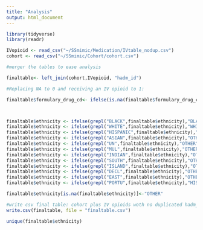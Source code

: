 ```yaml
---
title: "Analysis"
output: html_document
---
```


```r
library(tidyverse)
library(readr)

IVopioid <- read_csv("~/SSmimic/Medication/IVtable_nodup.csv")
cohort <- read_csv("~/SSmimic/Cohort/cohort.csv")

#merger the tables to ease analysis

finaltable<- left_join(cohort,IVopioid, "hadm_id")

#Replacing NA to 0 and receiving an IV opioid to 1:

finaltable$formulary_drug_cd<- ifelse(is.na(finaltable$formulary_drug_cd),0,1)



finaltable$ethnicity <- ifelse(grepl("BLACK",finaltable$ethnicity),"BLACK", finaltable$ethnicity)
finaltable$ethnicity <- ifelse(grepl("WHITE",finaltable$ethnicity),"WHITE", finaltable$ethnicity)
finaltable$ethnicity <- ifelse(grepl("HISPANIC",finaltable$ethnicity),"HISPANIC", finaltable$ethnicity)
finaltable$ethnicity <- ifelse(grepl("ASIAN",finaltable$ethnicity),"OTHER", finaltable$ethnicity)
finaltable$ethnicity <- ifelse(grepl("UN",finaltable$ethnicity),"OTHER", finaltable$ethnicity)
finaltable$ethnicity <- ifelse(grepl("MUL",finaltable$ethnicity),"OTHER", finaltable$ethnicity)
finaltable$ethnicity <- ifelse(grepl("INDIAN",finaltable$ethnicity),"OTHER", finaltable$ethnicity)
finaltable$ethnicity <- ifelse(grepl("SOUTH",finaltable$ethnicity),"OTHER", finaltable$ethnicity)
finaltable$ethnicity <- ifelse(grepl("ISLAND",finaltable$ethnicity),"OTHER", finaltable$ethnicity)
finaltable$ethnicity <- ifelse(grepl("DECL",finaltable$ethnicity),"OTHER", finaltable$ethnicity)
finaltable$ethnicity <- ifelse(grepl("EAST",finaltable$ethnicity),"OTHER", finaltable$ethnicity)
finaltable$ethnicity <- ifelse(grepl("PORTU",finaltable$ethnicity),"HISPANIC", finaltable$ethnicity)

finaltable$ethnicity[is.na(finaltable$ethnicity)]<-"OTHER"

#write csv final table: cohort plus IV opioids woth no duplicated hadm_id's
write.csv(finaltable, file = "finaltable.csv")

unique(finaltable$ethnicity)






```


